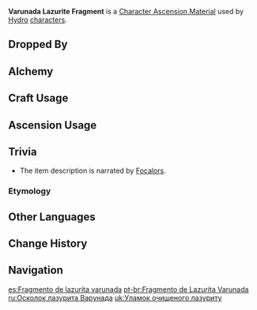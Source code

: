 {{Item Infobox
|id           = 104122
|image        = Item Varunada Lazurite Fragment.png
|type         = Character Ascension Materials
|invCategory  = Character Development Items
|group        = Varunada Lazurite
|group2       = Ascension Gems
|quality      = 3
|description  = Character Ascension material.<br />"My ideals have no stains."
|source1      = Dropped by [[Normal Bosses]] and [[Weekly Bosses]] (Lv. 40+)
|source2      = [[Alchemy]] (AR 25+)
|source3      = [[Parametric Transformer]]
}}
'''Varunada Lazurite Fragment''' is a [[Character Ascension Material]] used by [[Hydro]] [[characters]].

==Dropped By==
{{Dropped By|level=40}}

==Alchemy==
{{Recipe
|type = Crafting
|Varunada Lazurite Sliver = 3
|Mora = 300
|sort = Varunada Lazurite Sliver;Mora
}}
{{Recipe
|type = Converting
|Agnidus Agate Fragment = 1
|Dust of Azoth = 3
|sort = Agnidus Agate Fragment;Dust of Azoth
}}
{{Recipe
|type = Converting
|Nagadus Emerald Fragment = 1
|Dust of Azoth = 3
|sort = Nagadus Emerald Fragment;Dust of Azoth
}}
{{Recipe
|type = Converting
|Vajrada Amethyst Fragment = 1
|Dust of Azoth = 3
|sort = Vajrada Amethyst Fragment;Dust of Azoth
}}
{{Recipe
|type = Converting
|Vayuda Turquoise Fragment = 1
|Dust of Azoth = 3
|sort = Vayuda Turquoise Fragment;Dust of Azoth
}}
{{Recipe
|type = Converting
|Shivada Jade Fragment = 1
|Dust of Azoth = 3
|sort = Shivada Jade Fragment;Dust of Azoth
}}
{{Recipe
|type = Converting
|Prithiva Topaz Fragment = 1
|Dust of Azoth = 3
|sort = Prithiva Topaz Fragment;Dust of Azoth
}}

==Craft Usage==
{{Craft Usage}}

==Ascension Usage==
{{Ascension Usage}}

==Trivia==
*The item description is narrated by [[Focalors]].
=== Etymology===
{{Transclude|Varunada Lazurite|Etymology}}

==Other Languages==
{{Other Languages
|en      = Varunada Lazurite Fragment
|zhs     = 涤净青金断片
|zhs_rm  = Díjìng Qīngjīn Duànpiàn
|zht     = 滌淨青金斷片
|zht_rm  = Díjìng Qīngjīn Duànpiàn
|zh_tl   = Fragment of Cleansing Lazurite
|ja      = 澄明なラピスラズリ・欠片
|ja_rm   = Choumei na Rapisu Razuri - Kakera
|ja_tl   = Clear Lapis Lazuli - Fragment
|ko      = 순수한 청금석 조각
|ko_rm   = Sunsuhan Cheonggeumseok Jogak
|ko_tl   = Pure Lazurite Fragment
|es      = Fragmento de lazurita varunada
|es_tl   = Varunada Lazulite Fragment
|fr      = Fragment de lazurite varunada
|fr_tl   = Varunada Lazurite Fragment
|ru      = Фрагмент лазурита Варунада
|ru_tl   = Fragment of Varunada Lazurite
|th      = Varunada Lazurite Fragment
|vi      = Mảnh {{tt|Thanh Kim|青金}} Sạch
|vi_tl   = Fragment of Clean Lazurite
|de      = Varunada-Lasurit-Bruchstück
|de_tl   = Varunada Lazurite Fragment
|id      = Varunada Lazurite Fragment
|pt      = Fragmento de Lazurita Varunada
|pt_tl   = 
|tr      = Varunada Lazuriti Kırıntısı
|tr_tl   = 
|it      = Frammento di lazurite Varunada
|it_tl   = 
}}

==Change History==
{{Change History|1.0}}

==Navigation==
{{Development Item Navbox|Character Ascension Materials}}

[[es:Fragmento de lazurita varunada]]
[[pt-br:Fragmento de Lazurita Varunada]]
[[ru:Осколок лазурита Варунада]]
[[uk:Уламок очищеного лазуриту]]